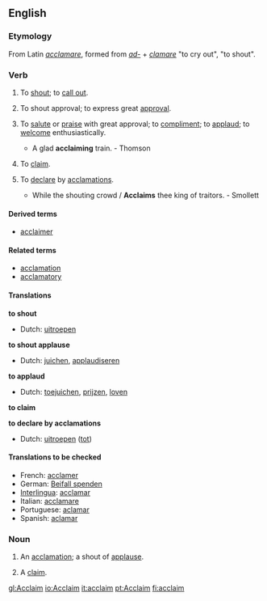 ==English==
===Etymology===
From Latin ''[[acclamare]]'', formed from ''[[ad-]]'' + ''[[clamare]]'' "to cry out", "to shout".

===Verb===
{{en-infl-reg-consonant|acclaim||}}
# {{transitive}} To [[shout]]; to [[call out]].
# {{intransitive}} To shout approval; to express great [[approval]].
# {{transitive}} {{rare}} To [[salute]] or [[praise]] with great approval; to [[compliment]]; to [[applaud]]; to [[welcome]] enthusiastically.
#* A glad '''acclaiming''' train. - Thomson
# {{transitive}} {{obsolete}} To [[claim]].
# {{transitive}} To [[declare]] by [[acclamations]].
#* While the shouting crowd / '''Acclaims''' thee king of traitors. - Smollett

====Derived terms====
* [[acclaimer]]

====Related terms====
* [[acclamation]]
* [[acclamatory]]

====Translations====
'''to shout'''
{{top}}
* Dutch: [[uitroepen]]
{{mid}}
{{bottom}}

'''to shout applause'''
{{top}}
* Dutch: [[juichen]], [[applaudiseren]]
{{mid}}
{{bottom}}

'''to applaud'''
{{top}}
* Dutch: [[toejuichen]], [[prijzen]], [[loven]]
{{mid}}
{{bottom}}

'''to claim'''
{{top}}
{{mid}}
{{bottom}}

'''to declare by acclamations'''
{{top}}
* Dutch: [[uitroepen]] ([[tot]])
{{mid}}
{{bottom}}

====Translations to be checked====
{{checktrans}}
*French: [[acclamer]]
*German: [[Beifall spenden]]
*[[Interlingua]]: [[acclamar]]
*Italian: [[acclamare]]
*Portuguese: [[aclamar]]
*Spanish: [[aclamar]]

===Noun===
# {{poetic}} An [[acclamation]]; a shout of [[applause]].
# {{obsolete}} A [[claim]].


[[gl:Acclaim]]
[[io:Acclaim]]
[[it:acclaim]]
[[pt:Acclaim]]
[[fi:acclaim]]